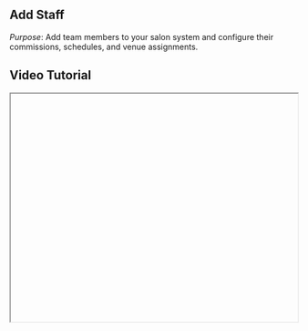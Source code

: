 


<div className="mdx-content">

## Add Staff

  

*Purpose*: Add team members to your salon system and configure their commissions, schedules, and venue assignments.

## Video Tutorial



<iframe
  width="100%"
  height="400"
  title="Add Staff Tutorial"
  allowFullScreen
  className="rounded-lg"
/>

---

## Steps:



❶ **On the main dashboard, click on the “Staff” option located in the left-hand menu.**  
❷ **Inside the Staff section, ensure you are in the “Members” tab (default tab).**  
❸ **Click on the “Add Staff” button found in the top-right corner of the screen.**  
❹ **A side panel will appear with a form. Begin by uploading an image for the staff member.**  
❺ **Fill in all required basic information such as name, email, phone number, gender, job role, and specialization.**  
❻ **Provide links to their Facebook and Instagram profiles if available.**  
❼ **Add the address of the staff member.**  
❽ **Click Next to proceed to the commission section.**  
❾ **Set commission percentages for different categories: Service, Book-a-Look, Package, Voucher, Membership, and Product.**  
❿ **Click Next to assign one or more venues where this staff member will work.**  
⓫ **After reviewing all the details, click on the “Save” button to create the staff profile.**

---

**Tip for First-Time Users**:  
Be sure to assign venues and commissions correctly to avoid staff visibility or payout issues.

<div className="space-y-4 mt-6">

<div className="my-10 border-t border-gray-200" />

## More questions about this



</div>
<div className="space-y-4 mt-6">
  <details className="bg-white rounded-md p-4 border border-gray-300">
  <summary
    className="font-medium text-base text-gray-900"
    style={{
      backgroundColor: 'transparent',
      outline: 'none',
      cursor: 'pointer',
      userSelect: 'none',
      listStyle: 'none',
    }}
  >Can I edit staff later?</summary>
   <p className="mt-2 text-sm text-gray-700">
      Yes, go to the staff list, click ⋮ and choose Edit to update staff details anytime.
    </p>
  </details>

  <details className="bg-white rounded-md p-4 border border-gray-300">
  <summary
    className="font-medium text-base text-gray-900"
    style={{
      backgroundColor: 'transparent',
      outline: 'none',
      cursor: 'pointer',
      userSelect: 'none',
      listStyle: 'none',
    }}
  >Are commissions mandatory?</summary>
    <p className="mt-2 text-sm text-gray-700">
      No, you can leave them blank if commissions don’t apply to that staff member.
    </p>
  </details>
</div>
</div>

---

<div className="space-y-4 mt-6">

<div className="my-10 border-t border-gray-200" />

<div className="mdx-content mt-10">

Was this article helpful?

<div style={{ display: 'flex', gap: '1rem' }}>
  <button style={{ padding: '0.5rem', borderRadius: '9999px', backgroundColor: '#f0f0f0' }}>
    👍
  </button>
  <button style={{ padding: '0.5rem', borderRadius: '9999px', backgroundColor: '#f0f0f0' }}>
    👎
  </button>
</div>
</div>

---
</div>
